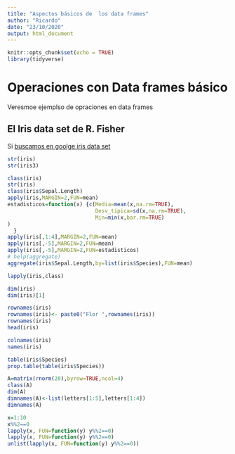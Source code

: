 ```yaml
---
title: "Aspectos básicos de  los data frames"
author: "Ricardo"
date: "23/10/2020"
output: html_document
---
```


```r
knitr::opts_chunk$set(echo = TRUE)
library(tidyverse)
```

# Operaciones con Data frames básico

Veresmoe ejemplso de opraciones en data frames 

## El Iris data set de R. Fisher

Si [buscamos en goolge iris data set](https://www.google.com/search?rlz=1C1CHBF_esES891ES891&ei=zAKTX4fpMdPMgwfO7I3YCw&q=iris+data+set&oq=iris+data+set&gs_lcp=CgZwc3ktYWIQARgAMgIIADICCAAyAggAMgQIABAeMgQIABAeMgQIABAeMgQIABAeMgQIABAeMgQIABAeMgQIABAeOgQIABBHUOwUWOwUYJQhaABwAngAgAFZiAFZkgEBMZgBAKABAaoBB2d3cy13aXrIAQjAAQE&sclient=psy-ab) 


```r
str(iris)
str(iris3)
```


```r
class(iris)
str(iris)
class(iris$Sepal.Length)
apply(iris,MARGIN=2,FUN=mean)
estadisticos=function(x) {c(Media=mean(x,na.rm=TRUE),
                            Desv_tipica=sd(x,na.rm=TRUE),
                            Min=min(x,bar.rm=TRUE)
)
  }
apply(iris[,1:4],MARGIN=2,FUN=mean)
apply(iris[,-5],MARGIN=2,FUN=mean)
apply(iris[,-5],MARGIN=2,FUN=estadisticos)
# help(aggregate)
aggregate(iris$Sepal.Length,by=list(iris$Species),FUN=mean)
```


```r
lapply(iris,class)

dim(iris)
dim(iris)[1]

rownames(iris)
rownames(iris)<- paste0("Flor ",rownames(iris))
rownames(iris)
head(iris)

colnames(iris)
names(iris)
```




```r
table(iris$Species)
prop.table(table(iris$Species))
```


```r
A=matrix(rnorm(20),byrow=TRUE,ncol=4)
class(A)
dim(A)
dimnames(A)<-list(letters[1:5],letters[1:4])
dimnames(A)
```


```r
x=1:10
x%%2==0
lapply(x, FUN=function(y) y%%2==0)
lapply(x, FUN=function(y) y%%2==0)
unlist(lapply(x, FUN=function(y) y%%2==0))
```

